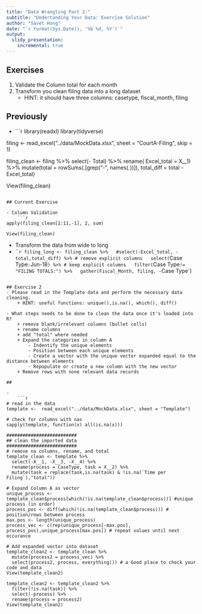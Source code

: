 ```yaml
---
title: "Data Wrangling Part 2:"
subtitle: "Undertanding Your Data: Exercise Solution"
author: "Savet Hong"
date: "`r format(Sys.Date(), '%b %d, %Y')`"
output:
  slidy_presentation:
    incremental: true
---
```


## Exercises
1. Validate the Column total for each month
2. Transform you clean filing data into a long dataset
    + HINT: it should have three columns: casetype, fiscal_month, filing

## Previously

- 
    ```r
library(readxl)
library(tidyverse)    

filing <- read_excel("../data/MockData.xlsx", sheet = "CourtA-Filing", skip = 1)


filing_clean <- filing %>%
      select(- Total) %>%
      rename( Excel_total = X__1) %>%
      mutate(total = rowSums(.[grep("-", names(.))]),
             total_diff = total - Excel_total)
    
View(filing_clean) 
```

## Current Exercise

- Column Validation
    ```r
apply(filing_clean[1:11,-1], 2, sum)

View(filing_clean)        
```    

- Transform the data from wide to long
- 
    ```r

filing_long <- filing_clean %>%
  #select(-Excel_total, -total,total_diff) %>% # remove explicit columns
  select(`Case Type`:`Jun-18`) %>% # keep explicit columns
  filter(`Case Type` != "FILING TOTALS:") %>%
  gather(Fiscal_Month, filing, -`Case Type`)

```

## Exercise 2
- Please read in the Template data and perform the necessary data cleaning.
    + HINT: useful functions: unique(),is.na(), which(), diff()

- What steps needs to be done to clean the data once it's loaded into R?
    + remove blank/irrelevant columns (bullet cells)
    + rename columns
    + add "total" where needed
    + Expand the categories in column A
        - Indentify the unique elements
        - Position between each unique elements
        - Create a vector with the unique vector expanded equal to the distance between elements
        - Repopulate or create a new column with the new vector
    + Remove rows with none relevant data records   

## 

- 
    ```r
# read in the data
template <-  read_excel("../data/MockData.xlsx", sheet = "Template")  

# check for columns with nas    
sapply(template, function(x) all(is.na(x)))  

##########################   
## clean the imported data
##########################
# remove na columns, rename, and total
template_clean <- template %>%
  select(-X__1, -X__3, -X__4) %>%
  rename(process = CaseType, task = X__2) %>%
  mutate(task = replace(task,is.na(task) & !is.na(`Time per Filing`),"total"))

# Expand Column A as vector
unique_process <- template_clean$process[which(!is.na(template_clean$process))] #unique process (in order)
process_pos <- diff(which(!is.na(template_clean$process))) # position/rows between process
max.pos <- length(unique_process) 
process_vec <- c(rep(unique_process[-max.pos], process_pos),unique_process[max.pos]) # repeat values until next occurance 

# Add expanded vector into dataset
template_clean2 <- template_clean %>%
  mutate(process2 = process_vec) %>%
  select(process2, process, everything()) # a Good place to check your code and data
View(template_clean2)

template_clean2 <- template_clean2 %>%
  filter(!is.na(task)) %>%
  select(-process) %>%
  rename(process = process2)
View(template_clean2)

```
